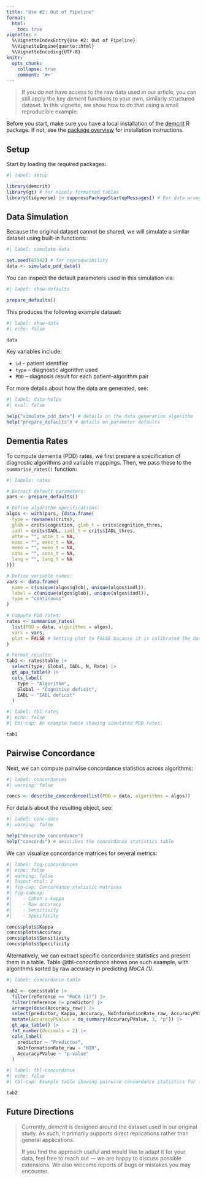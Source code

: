 ```yaml
---
title: "Use #2: Out of Pipeline"
format:
  html:
    toc: true
vignette: >
  %\VignetteIndexEntry{Use #2: Out of Pipeline}
  %\VignetteEngine{quarto::html}
  %\VignetteEncoding{UTF-8}
knitr:
  opts_chunk:
    collapse: true
    comment: '#>'
---
```


> If you do not have access to the raw data used in our article, you can still apply the key *demcrit* functions to your own, similarly structured dataset. In this vignette, we show how to do that using a small reproducible example.

Before you start, make sure you have a local installation of the [demcrit](https://github.com/josefmana/demcrit.git) R package. If not, see the [package overview](../index.html) for installation instructions.

## Setup

Start by loading the required packages:

```r
#| label: setup

library(demcrit)
library(gt) # for nicely formatted tables
library(tidyverse) |> suppressPackageStartupMessages() # For data wrangling
```

## Data Simulation

Because the original dataset cannot be shared, we will simulate a similar dataset using built-in functions:

```r
#| label: simulate-data

set.seed(87542) # for reproducibility
data <- simulate_pdd_data()
```

You can inspect the default parameters used in this simulation via:

```r
#| label: show-defaults

prepare_defaults()
```

This produces the following example dataset:

```r
#| label: show-data
#| echo: false

data
```

Key variables include:

- `id` -- patient identifier
- `type` -- diagnostic algorithm used
- `PDD` -- diagnosis result for each patient–algorithm pair

For more details about how the data are generated, see:

```r
#| label: data-helps
#| eval: false

help("simulate_pdd_data") # details on the data generation algorithm
help("prepare_defaults") # details on parameter defaults
```

## Dementia Rates

To compute dementia (PDD) rates, we first prepare a specification of diagnostic algorithms and variable mappings. Then, we pass these to the `summarise_rates()` function:

```r
#| labels: rates

# Extract default parameters:
pars <- prepare_defaults()

# Define algorithm specifications:
algos <- with(pars, {data.frame(
  type = rownames(crits),
  glob = crits$cognition, glob_t = crits$cognition_thres,
  iadl = crits$IADL, iadl_t = crits$IADL_thres,
  atte = "", atte_t = NA,
  exec = "", exec_t = NA,
  memo = "", memo_t = NA,
  cons = "", cons_t = NA,
  lang = "", lang_t = NA
)})

# Define variable names:
vars <- data.frame(
  name = c(unique(algos$glob), unique(algos$iadl)),
  label = c(unique(algos$glob), unique(algos$iadl)),
  type = "continuous"
)

# Compute PDD rates:
rates <- summarise_rates(
  list(PDD = data, algorithms = algos),
  vars = vars,
  plot = FALSE # Setting plot to FALSE bacause it is calibrated the data from the study..
)

# Format results:
tab1 <- rates$table |>
  select(type, Global, IADL, N, Rate) |>
  gt_apa_table() |>
  cols_label(
    type ~ "Algorithm",
    Global ~ "Cognitive deficit",
    IADL ~ "IADL deficit"
  )
```

```r
#| label: tbl-rates
#| echo: false
#| tbl-cap: An example table showing simulated PDD rates.

tab1
```

## Pairwise Concordance

Next, we can compute pairwise concordance statistics across algorithms:

```r
#| label: concordances
#| warning: false

concs <- describe_concordance(list(PDD = data, algorithms = algos))
```

For details about the resulting object, see:

```r
#| label: conc-docs
#| warning: false

help("describe_concordance")
help("concords") # describes the concordance statistics table
```

We can visualize concordance matrices for several metrics:

```r
#| label: fig-concordances
#| echo: false
#| warning: false
#| layout-ncol: 2
#| fig-cap: Concordance statistic matrices
#| fig-subcap:
#|    - Cohen's kappa
#|    - Raw accuracy
#|    - Sensitivity
#|    - Specificity

concs$plots$Kappa
concs$plots$Accuracy
concs$plots$Sensitivity
concs$plots$Specificity
```

Alternatively, we can extract specific concordance statistics and present them in a table.
Table @tbl-concordance shows one such example, with algorithms sorted by raw accuracy in predicting *MoCA (1)*.

```r
#| label: concordance-table

tab2 <- concs$table |>
  filter(reference == "MoCA (1)") |>
  filter(reference != predictor) |>
  arrange(desc(Accuracy_raw)) |>
  select(predictor, Kappa, Accuracy, NoInformationRate_raw, AccuracyPValue) |>
  mutate(AccuracyPValue = do_summary(AccuracyPValue, 3, "p")) |>
  gt_apa_table() |>
  fmt_number(decimals = 2) |>
  cols_label(
    predictor ~ "Predictor",
    NoInformationRate_raw ~ "NIR",
    AccuracyPValue ~ "p-value"
  )
```

```r
#| label: tbl-concordance
#| echo: false
#| tbl-cap: Example table showing pairwise concordance statistics for five algorithms sorted by raw accuracy in predicting MoCA (1). NIR stands for *No Information Rate*, and p-values correspond to one-sided binomial tests of Accuracy > NIR.

tab2
```

## Future Directions


>Currently, *demcrit* is designed around the dataset used in our original study. As such, it primarily supports direct replications rather than general applications.
>
>If you find the approach useful and would like to adapt it for your data, feel free to reach out — we are happy to discuss possible extensions. We also welcome reports of bugs or mistakes you may encounter.

